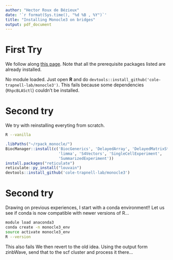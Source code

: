 ```yaml
---
author: "Hector Roux de Bézieux"
date: '`r format(Sys.time(), "%d %B , %Y")`'
title: "Installing Monocle3 on bridges"
output: pdf_document
---
```


# First Try

We follow along [this page](https://cole-trapnell-lab.github.io/monocle3/monocle3_docs/#installing-monocle-3). Note that all the prerequisite packages listed are already installed. 

No module loaded.
Just open __R__ and do `devtools::install_github('cole-trapnell-lab/monocle3')`. This fails because some dependencies (`RhpcBLASctl`) couldn't be installed.

# Second try

We try with reinstalling everyting from scratch.

```bash
R --vanilla
```

```r
.libPaths("~/rpack_monocle/")
BiocManager::install(c('BiocGenerics', 'DelayedArray', 'DelayedMatrixStats',
                       'limma', 'S4Vectors', 'SingleCellExperiment',
                       'SummarizedExperiment'))
install.packages("reticulate")
reticulate::py_install("louvain")
devtools::install_github('cole-trapnell-lab/monocle3')
```

# Second try

Drawing on previous experiences, I start with a conda environment!! Let us see if conda is now compatible with newer versions of R...

```bash
module load anaconda3
conda create -n monocle3_env
source activate monocle3_env
R --version
```

This also fails
We then revert to the old idea. Using the output form zinbWave, send that to the scf cluster and process it there...
